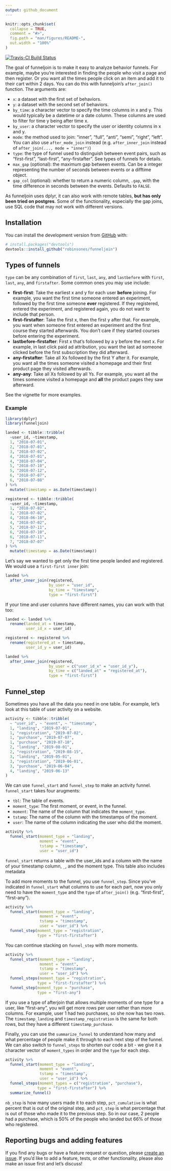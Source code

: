 ```yaml
---
output: github_document
---
```


<!-- README.md is generated from README.Rmd. Please edit that file -->

```r
knitr::opts_chunk$set(
  collapse = TRUE,
  comment = "#>",
  fig.path = "man/figures/README-",
  out.width = "100%"
)
```

[![Travis-CI Build Status](https://travis-ci.org/robinsones/funneljoin.svg?branch=master)](https://travis-ci.org/robinsones/funneljoin)

The goal of funneljoin is to make it easy to analyze behavior funnels. For example, maybe you're interested in finding the people who visit a page and then register. Or you want all the times people click on an item and add it to their cart within 2 days. 
You can do this with funneljoin's `after_join()` function. The arguments are: 

  - `x`: a dataset with the first set of behaviors.
  - `y`: a dataset with the second set of behaviors.
  - `by_time`: a character vector to specify the time columns in x and y. This would typically be a datetime or a date column. These columns are used to filter for time y being after time x.
  - `by_user`: a character vector to specify the user or identity columns in x and y.
  - `mode`: the method used to join: "inner", "full", "anti", "semi", "right", "left". You can also use `after_mode_join` instead (e.g. `after_inner_join` instead of `after_join(..., mode = "inner")`)
  - `type`: the type of funnel used to distinguish between event pairs, such as "first-first", "last-first", "any-firstafter". See types of funnels for details.
  - `max_gap` (optional): the maximum gap between events. Can be a integer representing the number of seconds between events or a difftime object. 
  - `gap_col` (optional): whether to return a numeric column, `.gap`, with the time difference in seconds between the events. Defaults to `FALSE`. 

As funneljoin uses dplyr, it can also work with remote tables, **but has only been tried on postgres**. Some of the functionality, especially the gap joins, use SQL code that may not work with different versions. 

## Installation

You can install the development version from [GitHub](https://github.com/) with:

``` r
# install.packages("devtools")
devtools::install_github("robinsones/funneljoin")
```

## Types of funnels

`type` can be any combination of `first`, `last`, `any`, and `lastbefore` with `first`, `last`,  `any`, and `firstafter`. Some common ones you may use include:  

  - **first-first**: Take the earliest x and y for each user **before** joining. For example, you want the first time someone entered an experiment, followed by the first time someone **ever** registered. If they registered, entered the experiment, and registered again, you do not want to include that person. 
  - **first-firstafter**: Take the first x, then the first y after that. For example, you want when someone first entered an experiment and the first course they started afterwards. You don't care if they started courses before entering the experiment. 
  - **lastbefore-firstafter**: First x that's followed by a y before the next x. For example, in last click paid ad attribution, you want the last ad someone clicked before the first subscription they did afterward. 
  - **any-firstafter**: Take all Xs followed by the first Y after it. For example, you want all the times someone visited a homepage and their first product page they visited afterwards.
  - **any-any**: Take all Xs followed by all Ys. For example, you want all the times someone visited a homepage and **all** the product pages they saw afterward. 

See the vignette for more examples. 

### Example

```r
library(dplyr)
library(funneljoin)
```

```r
landed <- tibble::tribble(
  ~user_id, ~timestamp,
  1, "2018-07-01",
  2, "2018-07-01",
  3, "2018-07-02",
  4, "2018-07-01",
  4, "2018-07-04",
  5, "2018-07-10",
  5, "2018-07-12",
  6, "2018-07-07",
  6, "2018-07-08"
) %>%
  mutate(timestamp = as.Date(timestamp))

registered <- tibble::tribble(
  ~user_id, ~timestamp,
  1, "2018-07-02",
  3, "2018-07-02",
  4, "2018-06-10",
  4, "2018-07-02",
  5, "2018-07-11",
  6, "2018-07-10",
  6, "2018-07-11",
  7, "2018-07-07"
) %>%
  mutate(timestamp = as.Date(timestamp))
```

Let's say we wanted to get only the first time people landed and registered. We would use a `first-first inner` join: 

```r
landed %>%
  after_inner_join(registered, 
                   by_user = "user_id",
                   by_time = "timestamp",
                   type = "first-first")
```

If your time and user columns have different names, you can work with that too: 

```r
landed <- landed %>%
  rename(landed_at = timestamp,
         user_id_x = user_id)

registered <- registered %>%
  rename(registered_at = timestamp,
         user_id_y = user_id)
```

```r
landed %>%
  after_inner_join(registered, 
                   by_user = c("user_id_x" = "user_id_y"),
                   by_time = c("landed_at" = "registered_at"),
                   type = "first-first")
```

## Funnel_step

Sometimes you have all the data you need in one table. For example, let's look at this table of user activity on a website. 

```r
activity <- tibble::tribble(
  ~ "user_id", ~ "event", ~ "timestamp",
  1, "landing", "2019-07-01",
  1, "registration", "2019-07-02",
  1, "purchase", "2019-07-07",
  1, "purchase", "2019-07-10",
  2, "landing", "2019-08-01",
  2, "registration", "2019-08-15",
  3, "landing", "2019-05-01",
  3, "registration", "2019-06-01",
  3, "purchase", "2019-06-04",
  4, "landing", "2019-06-13"
)
```

We can use `funnel_start` and `funnel_step` to make an activity funnel. `funnel_start` takes four arugments: 

  - `tbl`: The table of events.
  - `moment_type`: The first moment, or event, in the funnel.
  - `moment`: The name of the column that indicates the `moment_type`.
  - `tstamp`: The name of the column with the timestamps of the moment. 
  - `user`: The name of the column indicating the user who did the moment.


```r
activity %>%
  funnel_start(moment_type = "landing", 
               moment = "event", 
               tstamp = "timestamp", 
               user = "user_id")
```

`funnel_start` returns a table with the user_ids and a column with the name of your timestamp column, `_`, and the moment type. This table also includes metadata 

To add more moments to the funnel, you use `funnel_step`. Since you've indicated in `funnel_start` what columns to use for each part, now you only need to have the `moment_type` and the `type` of `after_join()` (e.g. "first-first", "first-any"). 

```r
activity %>%
  funnel_start(moment_type = "landing", 
               moment = "event", 
               tstamp = "timestamp", 
               user = "user_id") %>%
  funnel_step(moment_type = "registration",
              type = "first-firstafter")
```

You can continue stacking on `funnel_step` with more moments. 

```r
activity %>%
  funnel_start(moment_type = "landing", 
               moment = "event", 
               tstamp = "timestamp", 
               user = "user_id") %>%
  funnel_steps(moment_type = "registration",
              type = "first-firstafter") %>%
  funnel_step(moment_type = "purchase",
              type = "first-any")
```

If you use a type of afterjoin that allows multiple moments of one type for a user, like "first-any", you will get more rows per user rather than more columns. For example, user 1 had two purchases, so she now has two rows. The `timestamp_landing` and `timestamp_registration` is the same for both rows, but they have a different `timestamp_purchase`. 

Finally, you can use the `summarize_funnel` to understand how many and what percentage of people make it through to each next step of the funnel. We can also switch to `funnel_steps` to shorten our code a bit - we give it a character vector of `moment_types` in order and the `type` for each step. 

```r
activity %>%
  funnel_start(moment_type = "landing", 
               moment = "event", 
               tstamp = "timestamp", 
               user = "user_id") %>%
  funnel_steps(moment_types = c("registration", "purchase"),
              type = "first-firstafter") %>%
  summarize_funnel()
```

`nb_step` is how many users made it to each step, `pct_cumulative` is what percent that is out of the original step, and `pct_step` is what percentage that is out of those who made it to the previous step. So in our case, 2 people had a purchase, which is 50% of the people who landed but 66% of those who registered.

## Reporting bugs and adding features

If you find any bugs or have a feature request or question, please [create an issue](https://github.com/datacamp/funneljoin/issues/new). If you'd like to add a feature, tests, or other functionality, please also make an issue first and let's discuss! 
